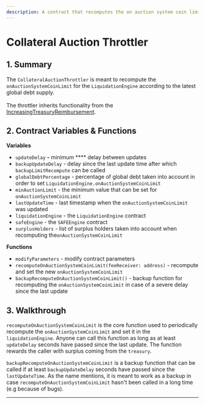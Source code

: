 ```yaml
---
description: A contract that recomputes the on auction system coin limit
---
```


# Collateral Auction Throttler

## 1. Summary <a href="#1-introduction-summary" id="1-introduction-summary"></a>

The `CollateralAuctionThrottler` is meant to recompute the `onAuctionSystemCoinLimit` for the `LiquidationEngine` according to the latest global debt supply.\
\
The throttler inherits functionality from the [IncreasingTreasuryReimbursement](/system-contracts/sustainability-module/increasing-treasury-reimbursement).

## 2. Contract Variables & Functions <a href="#2-contract-details" id="2-contract-details"></a>

**Variables**

* `updateDelay` **-** minimum **** delay between updates
* `backupUpdateDelay` - delay since the last update time after which `backupLimitRecompute` can be called
* `globalDebtPercentage` - percentage of global debt taken into account in order to set `LiquidationEngine.onAuctionSystemCoinLimit`
* `minAuctionLimit` - the minimum value that can be set for `onAuctionSystemCoinLimit`
* `lastUpdateTime` - last timestamp when the `onAuctionSystemCoinLimit` was updated
* `liquidationEngine` - the `LiquidationEngine` contract
* `safeEngine` - the `SAFEEngine` contract
* `surplusHolders` - list of surplus holders taken into account when recomputing the`onAuctionSystemCoinLimit`

**Functions**

* `modifyParameters` - modify contract parameters
* `recomputeOnAuctionSystemCoinLimit(feeReceiver: address)` - recompute and set the new `onAuctionSystemCoinLimit`
* `backupRecomputeOnAuctionSystemCoinLimit()` - backup function for recomputing the `onAuctionSystemCoinLimit` in case of a severe delay since the last update

## 3. Walkthrough <a href="#2-contract-details" id="2-contract-details"></a>

`recomputeOnAuctionSystemCoinLimit` is the core function used to periodically recompute the `onAuctionSystemCoinLimit` and set it in the `liquidationEngine`. Anyone can call this function as long as at least `updateDelay` seconds have passed since the last update. The function rewards the caller with surplus coming from the `treasury`.

`backupRecomputeOnAuctionSystemCoinLimit` is a backup function that can be called if at least `backupUpdateDelay` seconds have passed since the `lastUpdateTime`. As the name mentions, it is meant to work as a backup in case `recomputeOnAuctionSystemCoinLimit` hasn't been called in a long time (e.g because of bugs).

****
